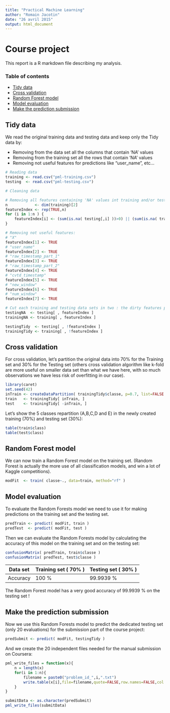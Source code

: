 ```yaml
---
title: "Practical Machine Learning"
author: "Romain Jacotin"
date: "26 avril 2015"
output: html_document
---
```


# Course project

This report is a R markdown file describing my analysis.

### Table of contents

* [Tidy data](#tidy)
* [Cross validation](#cross)
* [Random Forest model](#model)
* [Model evaluation](#eval)
* [Make the prediction submission](#submit)

## <A name="tidy"></A> Tidy data

We read the original training data and testing data and keep only the Tidy data by:

* Removing from the data set all the columns that contain 'NA' values
* Removing from the training set all the rows that contain 'NA' values
* Removing not useful features for predictions like "user_name", etc...

```r
# Reading data
training <- read.csv("pml-training.csv")
testing  <- read.csv("pml-testing.csv")

# Cleaning data

# Removing all features containing 'NA' values int training and/or testing data set
n            <- dim(training)[2]
featureIndex <- rep(TRUE,n)
for (i in 1:n ) {
    featureIndex[i] <- (sum(is.na( testing[,i] ))>0) || (sum(is.na( training[,i] ))>0)
}

# Removing not useful features:
# "X"
featureIndex[1] <- TRUE
# "user_name"
featureIndex[2] <- TRUE
# "raw_timestamp_part_1"
featureIndex[3] <- TRUE
# "raw_timestamp_part_2"
featureIndex[4] <- TRUE
# "cvtd_timestamp"
featureIndex[5] <- TRUE
# "new_window"
featureIndex[6] <- TRUE
# "num_window"
featureIndex[7] <- TRUE

# Cut each training and testing data sets in two : the dirty features part and the tidy features part
testingNA  <- testing[ , featureIndex ]
trainingNA <- training[ , featureIndex ]

testingTidy  <- testing[ , !featureIndex ]
trainingTidy <- training[ , !featureIndex ]
```

## <A name="cross"></A> Cross validation

For cross validation, let's partition the original data into 70% for the Training set and 30% for the Testing set (others cross validation algorithm like k-fold are more useful on smaller data set than what we have here, with so much observations we have less risk of overfitting in our case).

```r
library(caret)
set.seed(42)
inTrain <- createDataPartition( trainingTidy$classe, p=0.7, list=FALSE )
train   <- trainingTidy[ inTrain, ]
test    <- trainingTidy[ -inTrain, ]
```

Let's show the 5 classes repartition (A,B,C,D and E) in the newly created training (70%) and testing set (30%):

```r
table(train$class)
table(test$class)
```

## <A name="model"></A> Random Forest model

We can now train a Random Forest model on the training set. (Random Forest is actually the more use of all classification models, and win a lot of Kaggle competitions).

```r
modFit  <- train( classe~., data=train, method="rf" )
```

## <A name="eval"></A> Model evaluation

To evaluate the Random Forests model we need to use it for making predictions on the training set and the testing set.

```r
predTrain <- predict( modFit, train )
predTest  <- predict( modFit, test )
```

Then we can evaluate the Random Forests model by calculating the accuracy of this model on the training set and on the testing set:

```r
confusionMatrix( predTrain, train$classe )
confusionMatrix( predTest, test$classe )
```

| Data set | Training set ( 70% ) | Testing set ( 30% ) |
|---|---|---|
| Accuracy | 100 %  |  99.9939 % |

The Random Forest model has a very good accuracy of 99.9939 % on the testing set !

## <A name="submit"></A> Make the prediction submission

Now we use this Random Forests model to predict the dedicated testing set (only 20 evaluations) for the submission part of the course project:

```r
predSubmit <- predict( modFit, testingTidy )
```

And we create the 20 independent files needed for the manual submission on Coursera:

```r
pml_write_files = function(x){
    n = length(x)
    for(i in 1:n){
        filename = paste0("problem_id_",i,".txt")
        write.table(x[i],file=filename,quote=FALSE,row.names=FALSE,col.names=FALSE)
    }
}

submitData <- as.character(predSubmit)
pml_write_files(submitData)
```

